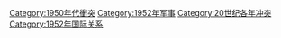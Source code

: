 [[Category:1950年代衝突|Category:1950年代衝突]]
[[Category:1952年军事|Category:1952年军事]]
[[Category:20世纪各年冲突|Category:20世纪各年冲突]]
[[Category:1952年国际关系|Category:1952年国际关系]]